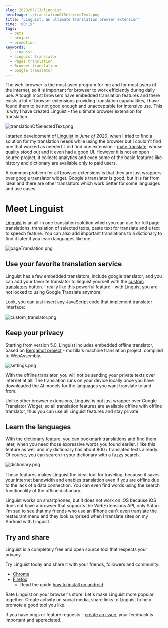 ```yaml
---
slug: 2023/07/13/linguist
heroImage: ./translationOfSelectedText.png
title: "Linguist, an ultimate translation browser extension"
time: '00:19'
tags:
  - pets
  - project
  - promotion
keywords:
  - Linguist
  - Linguist translator
  - Pages translation
  - Browser translation
  - Google translator
---
```


The web-browser is the most used program for me and for most users of the internet, so it is important for browser to work efficiently during daily use. Altough most browsers have embedded translation features and there exists a lot of browser extensions providing translation capabalities, I have found them to be not good enough and unacceptable for intensive use. This is why I have created Linguist - the ultimate browser extension for translation.

![translationOfSelectedText.png](./translationOfSelectedText.png)

I started development of [Linguist](https://github.com/translate-tools/linguist) in *June of 2020*, when I tried to find a solution for my translation needs while using the browser but I couldn't find one that worked as needed. I did find one extension - [mate translate](https://gikken.co/mate-translate/), whose quality stood out and it even had a good UI. However it is not an open source project, it collects analytics and even some of the basic features like history and dictionary are available only to paid users.

A common problem for all browser extensions is that they are just wrappers over google translator widget. Google's translator is good, but it is far from ideal and there are other translators which work better for some languages and use cases.


# Meet Linguist

[Linguist](https://github.com/translate-tools/linguist) is an all-in one translation solution which you can use for full page translations, translation of selected texts, paste text for translate and a text to speech feature. You can also add important translations to a dictionary to find it later if you learn languages like me.

![pageTranslation.png](./pageTranslation.png)

## Use your favorite translation service

Linguist has a few embedded translators, include google translator, and you can add your favorite translator to linguist yourself with the [custom translators](https://github.com/translate-tools/linguist/blob/bcc8c471fdede42b6bbc541144eb89a93587f605/docs/CustomTranslator.md) button. I really like this powerful feature - with Linguist you are not locked to using Google Translate anymore!

Look, you can just insert any JavaScript code that implement translator interface:

![custom_translator.png](./custom_translator.png)

## Keep your privacy

Starting from version 5.0, Linguist includes embedded offline translator, based on [Bergamot project](https://github.com/browsermt/bergamot-translator) - mozilla's machine translation project, compiled to WebAssembly.

![settings.png](./settings.png)

With the offline translator, you will not be sending your private texts over internet at all! The translation runs on your device locally once you have downloaded the AI models for the languages you want translate to and from.

Unlike other browser extensions, Linguist is not just wrapper over Google Translator Widget, so all translation features are available offline with offline translator, thus you can use all Linguist features and stay private.

## Learn the languages

With the dictionary feature, you can bookmark translations and find them later, when you need those expressive words you found earlier. I like this feature as well and my dictionary has about 800+ translated texts already. Of course, you can search in your dictionary with a fuzzy search.

![dictionary.png](./dictionary.png)

These features makes Linguist the ideal tool for traveling, because it saves your internet bandwidth and enables translation even if you are offline due to the lack of a data connection. You can even find words using the search functionality of the offline dictionary.

Linguist works on smartphones, but it does not work on iOS because iOS does not have a browser that supports the WebExtensions API, only Safari. I'm sad to see that my friends who use an iPhone can't even translate the restaurant menu and they look surprised when I translate sites on my Android with Linguist.

## Try and share

Linguist is a completely free and open source tool that respects your privacy.

Try Linguist today and share it with your friends, followers and community.
- [Chrome](https://chrome.google.com/webstore/detail/gbefmodhlophhakmoecijeppjblibmie)
- [Firefox](https://addons.mozilla.org/addon/linguist-translator/)
  - Read the guide [how to install on android](https://github.com/translate-tools/linguist#android)

Rate Linguist on your browser's store. Let's make Linguist more popular together. Create activity on social media, share links to Linguist to help promote a good tool you like.

If you have bugs or feature requests - [create an issue](https://github.com/translate-tools/linguist/issues/new), your feedback is important and appreciated.
